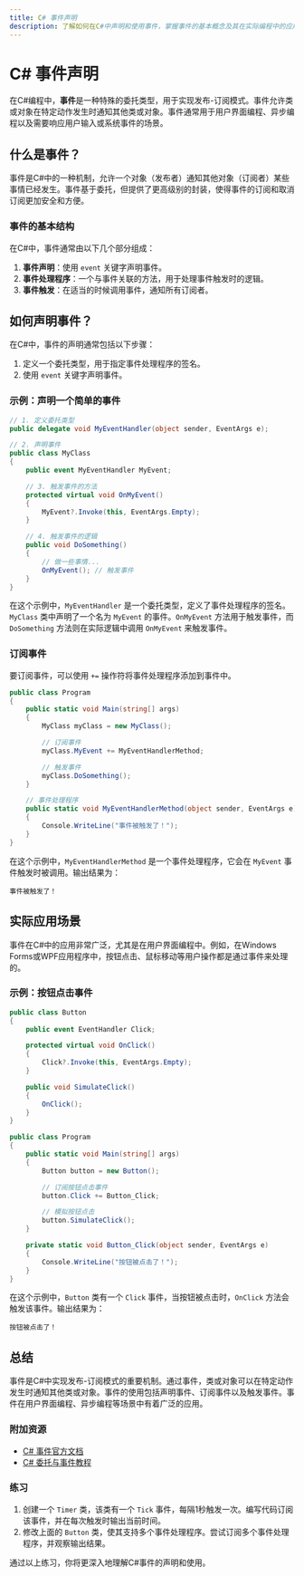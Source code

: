 ```yaml
---
title: C# 事件声明
description: 了解如何在C#中声明和使用事件，掌握事件的基本概念及其在实际编程中的应用。
---
```


# C# 事件声明

在C#编程中，**事件**是一种特殊的委托类型，用于实现发布-订阅模式。事件允许类或对象在特定动作发生时通知其他类或对象。事件通常用于用户界面编程、异步编程以及需要响应用户输入或系统事件的场景。

## 什么是事件？

事件是C#中的一种机制，允许一个对象（发布者）通知其他对象（订阅者）某些事情已经发生。事件基于委托，但提供了更高级别的封装，使得事件的订阅和取消订阅更加安全和方便。

### 事件的基本结构

在C#中，事件通常由以下几个部分组成：

1. **事件声明**：使用 `event` 关键字声明事件。
2. **事件处理程序**：一个与事件关联的方法，用于处理事件触发时的逻辑。
3. **事件触发**：在适当的时候调用事件，通知所有订阅者。

## 如何声明事件？

在C#中，事件的声明通常包括以下步骤：

1. 定义一个委托类型，用于指定事件处理程序的签名。
2. 使用 `event` 关键字声明事件。

### 示例：声明一个简单的事件

```csharp
// 1. 定义委托类型
public delegate void MyEventHandler(object sender, EventArgs e);

// 2. 声明事件
public class MyClass
{
    public event MyEventHandler MyEvent;

    // 3. 触发事件的方法
    protected virtual void OnMyEvent()
    {
        MyEvent?.Invoke(this, EventArgs.Empty);
    }

    // 4. 触发事件的逻辑
    public void DoSomething()
    {
        // 做一些事情...
        OnMyEvent(); // 触发事件
    }
}
```

在这个示例中，`MyEventHandler` 是一个委托类型，定义了事件处理程序的签名。`MyClass` 类中声明了一个名为 `MyEvent` 的事件。`OnMyEvent` 方法用于触发事件，而 `DoSomething` 方法则在实际逻辑中调用 `OnMyEvent` 来触发事件。

### 订阅事件

要订阅事件，可以使用 `+=` 操作符将事件处理程序添加到事件中。

```csharp
public class Program
{
    public static void Main(string[] args)
    {
        MyClass myClass = new MyClass();

        // 订阅事件
        myClass.MyEvent += MyEventHandlerMethod;

        // 触发事件
        myClass.DoSomething();
    }

    // 事件处理程序
    public static void MyEventHandlerMethod(object sender, EventArgs e)
    {
        Console.WriteLine("事件被触发了！");
    }
}
```

在这个示例中，`MyEventHandlerMethod` 是一个事件处理程序，它会在 `MyEvent` 事件触发时被调用。输出结果为：

```
事件被触发了！
```

## 实际应用场景

事件在C#中的应用非常广泛，尤其是在用户界面编程中。例如，在Windows Forms或WPF应用程序中，按钮点击、鼠标移动等用户操作都是通过事件来处理的。

### 示例：按钮点击事件

```csharp
public class Button
{
    public event EventHandler Click;

    protected virtual void OnClick()
    {
        Click?.Invoke(this, EventArgs.Empty);
    }

    public void SimulateClick()
    {
        OnClick();
    }
}

public class Program
{
    public static void Main(string[] args)
    {
        Button button = new Button();

        // 订阅按钮点击事件
        button.Click += Button_Click;

        // 模拟按钮点击
        button.SimulateClick();
    }

    private static void Button_Click(object sender, EventArgs e)
    {
        Console.WriteLine("按钮被点击了！");
    }
}
```

在这个示例中，`Button` 类有一个 `Click` 事件，当按钮被点击时，`OnClick` 方法会触发该事件。输出结果为：

```
按钮被点击了！
```

## 总结

事件是C#中实现发布-订阅模式的重要机制。通过事件，类或对象可以在特定动作发生时通知其他类或对象。事件的使用包括声明事件、订阅事件以及触发事件。事件在用户界面编程、异步编程等场景中有着广泛的应用。

### 附加资源

- [C# 事件官方文档](https://learn.microsoft.com/zh-cn/dotnet/csharp/programming-guide/events/)
- [C# 委托与事件教程](https://www.tutorialspoint.com/csharp/csharp_events.htm)

### 练习

1. 创建一个 `Timer` 类，该类有一个 `Tick` 事件，每隔1秒触发一次。编写代码订阅该事件，并在每次触发时输出当前时间。
2. 修改上面的 `Button` 类，使其支持多个事件处理程序。尝试订阅多个事件处理程序，并观察输出结果。

通过以上练习，你将更深入地理解C#事件的声明和使用。